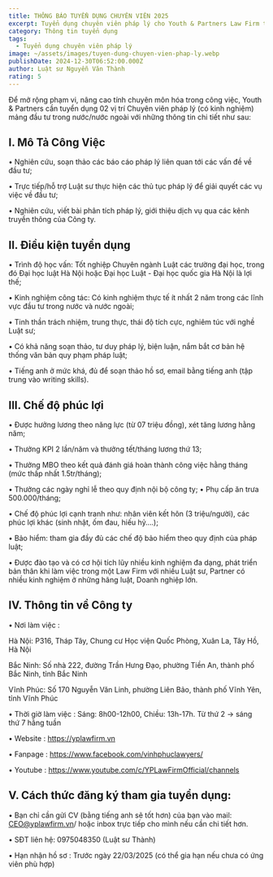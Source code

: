```yaml
---
title: THÔNG BÁO TUYỂN DỤNG CHUYÊN VIÊN 2025
excerpt: Tuyển dụng chuyên viên pháp lý cho Youth & Partners Law Firm trong năm 2025
category: Thông tin tuyển dụng
tags:
  - Tuyển dụng chuyên viên pháp lý
image: ~/assets/images/tuyen-dung-chuyen-vien-phap-ly.webp
publishDate: 2024-12-30T06:52:00.000Z
author: Luật sư Nguyễn Văn Thành
rating: 5
---
```

Để mở rộng phạm vi, nâng cao tính chuyên môn hóa trong công việc, Youth & Partners cần tuyển dụng 02 vị trí Chuyên viên pháp lý (có kinh nghiệm) mảng đầu tư trong nước/nước ngoài với những thông tin chi tiết như sau:

## I. Mô Tả Công Việc

• Nghiên cứu, soạn thảo các báo cáo pháp lý liên quan tới các vấn đề về đầu tư;

• Trực tiếp/hỗ trợ Luật sư thực hiện các thủ tục pháp lý để giải quyết các vụ việc về đầu tư;

• Nghiên cứu, viết bài phân tích pháp lý, giới thiệu dịch vụ qua các kênh truyền thông của Công ty.

## II. Điều kiện tuyển dụng

• Trình độ học vấn: Tốt nghiệp Chuyên ngành Luật các trường đại học, trong đó Đại học luật Hà Nội hoặc Đại học Luật - Đại học quốc gia Hà Nội là lợi thế;

• Kinh nghiệm công tác: Có kinh nghiệm thực tế ít nhất 2 năm trong các lĩnh vực đầu tư trong nước và nước ngoài;

• Tinh thần trách nhiệm, trung thực, thái độ tích cực, nghiêm túc với nghề Luật sư;

• Có khả năng soạn thảo, tư duy pháp lý, biện luận, nắm bắt cơ bản hệ thống văn bản quy phạm pháp luật;

• Tiếng anh ở mức khá, đủ để soạn thảo hồ sơ, email bằng tiếng anh (tập trung vào writing skills). 

## III. Chế độ phúc lợi

• Được hưởng lương theo năng lực (từ 07 triệu đồng), xét tăng lương hằng năm;

• Thưởng KPI 2 lần/năm và thưởng tết/tháng lương thứ 13;  

• Thưởng MBO theo kết quả đánh giá hoàn thành công việc hằng tháng (mức thấp nhất 1.5tr/tháng);

• Thưởng các ngày nghỉ lễ theo quy định nội bộ công ty;
• Phụ cấp ăn trưa 500.000/tháng;

• Chế độ phúc lợi cạnh tranh như: nhân viên kết hôn (3 triệu/người), các phúc lợi khác (sinh nhật, ốm đau, hiếu hỷ….);

• Bảo hiểm: tham gia đầy đủ các chế độ bảo hiểm theo quy định của pháp luật;

• Được đào tạo và có cơ hội tích lũy nhiều kinh nghiệm đa dạng, phát triển bản thân khi làm việc trong một Law Firm với nhiều Luật sư, Partner có nhiều kinh nghiệm ở những hãng luật, Doanh nghiệp lớn.

## IV. Thông tin về Công ty

• Nơi làm việc : 

Hà Nội: P316, Tháp Tây, Chung cư Học viện Quốc Phòng, Xuân La, Tây Hồ, Hà Nội

Bắc Ninh: Số nhà 222, đường Trần Hưng Đạo, phường Tiền An, thành phố Bắc Ninh, tỉnh Bắc Ninh

Vĩnh Phúc: Số 170 Nguyễn Văn Linh, phường Liên Bảo, thành phố Vĩnh Yên, tỉnh Vĩnh Phúc

• Thời giờ làm việc : Sáng: 8h00-12h00, Chiều: 13h-17h. Từ thứ 2 -> sáng thứ 7 hằng tuần

• Website : https://yplawfirm.vn 

• Fanpage : https://www.facebook.com/vinhphuclawyers/ 

• Youtube : https://www.youtube.com/c/YPLawFirmOfficial/channels 

## V. Cách thức đăng ký tham gia tuyển dụng:

• Bạn chỉ cần gửi CV (bằng tiếng anh sẽ tốt hơn) của bạn vào mail: CEO@yplawfirm.vn/ hoặc inbox trực tiếp cho mình nếu cần chi tiết hơn. 

• SĐT liên hệ: 0975048350 (Luật sư Thành)

• Hạn nhận hồ sơ : Trước ngày 22/03/2025 (có thể gia hạn nếu chưa có ứng viên phù hợp)
